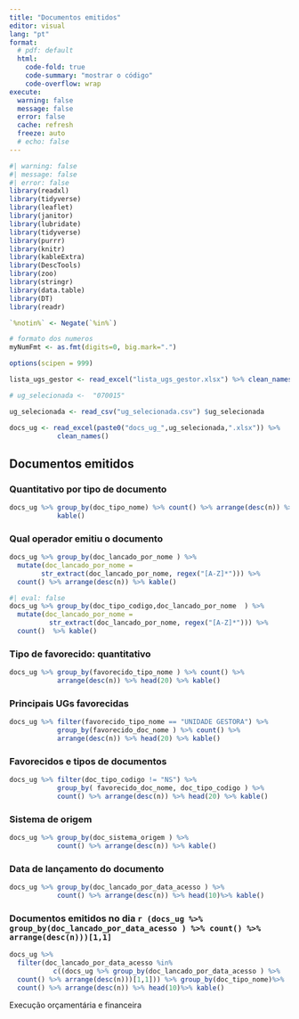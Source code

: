 ```yaml
---
title: "Documentos emitidos"
editor: visual
lang: "pt"
format:
  # pdf: default
  html:
    code-fold: true
    code-summary: "mostrar o código"
    code-overflow: wrap
execute:
  warning: false
  message: false
  error: false
  cache: refresh
  freeze: auto
  # echo: false
---
```


```r
#| warning: false
#| message: false
#| error: false
library(readxl)
library(tidyverse)
library(leaflet)
library(janitor)
library(lubridate)
library(tidyverse)
library(purrr)
library(knitr)
library(kableExtra)
library(DescTools)
library(zoo)
library(stringr)
library(data.table)
library(DT)
library(readr)
```

```r
`%notin%` <- Negate(`%in%`)

# formato dos numeros
myNumFmt <- as.fmt(digits=0, big.mark=".")

options(scipen = 999)
```

```r
lista_ugs_gestor <- read_excel("lista_ugs_gestor.xlsx") %>% clean_names()
```

```r
# ug_selecionada <-  "070015"

ug_selecionada <- read_csv("ug_selecionada.csv") $ug_selecionada
```

```r
docs_ug <- read_excel(paste0("docs_ug_",ug_selecionada,".xlsx")) %>%
            clean_names()
```

## Documentos emitidos

### Quantitativo por tipo de documento

```r
docs_ug %>% group_by(doc_tipo_nome) %>% count() %>% arrange(desc(n)) %>%
            kable()
```

### Qual operador emitiu o documento

```r
docs_ug %>% group_by(doc_lancado_por_nome ) %>% 
  mutate(doc_lancado_por_nome = 
        str_extract(doc_lancado_por_nome, regex("[A-Z]*"))) %>%
  count() %>% arrange(desc(n)) %>% kable()
```

```r
#| eval: false
docs_ug %>% group_by(doc_tipo_codigo,doc_lancado_por_nome  ) %>%
  mutate(doc_lancado_por_nome =
          str_extract(doc_lancado_por_nome, regex("[A-Z]*"))) %>%
  count()  %>% kable()
```

### Tipo de favorecido: quantitativo

```r
docs_ug %>% group_by(favorecido_tipo_nome ) %>% count() %>%
            arrange(desc(n)) %>% head(20) %>% kable()
```

### Principais UGs favorecidas

```r
docs_ug %>% filter(favorecido_tipo_nome == "UNIDADE GESTORA") %>%
            group_by(favorecido_doc_nome ) %>% count() %>%
            arrange(desc(n)) %>% head(20) %>% kable()
```

### Favorecidos e tipos de documentos

```r
docs_ug %>% filter(doc_tipo_codigo != "NS") %>%
            group_by( favorecido_doc_nome, doc_tipo_codigo ) %>%
            count() %>% arrange(desc(n)) %>% head(20) %>% kable()
```

### Sistema de origem

```r
docs_ug %>% group_by(doc_sistema_origem ) %>%
            count() %>% arrange(desc(n)) %>% kable()
```

### Data de lançamento do documento

```r
docs_ug %>% group_by(doc_lancado_por_data_acesso ) %>%
            count() %>% arrange(desc(n)) %>% head(10)%>% kable()
```

### Documentos emitidos no dia `r (docs_ug %>% group_by(doc_lancado_por_data_acesso ) %>% count() %>% arrange(desc(n)))[1,1]`

```r
docs_ug %>%
  filter(doc_lancado_por_data_acesso %in% 
           c((docs_ug %>% group_by(doc_lancado_por_data_acesso ) %>%
  count() %>% arrange(desc(n)))[1,1])) %>% group_by(doc_tipo_nome)%>%
  count() %>% arrange(desc(n)) %>% head(10)%>% kable()
```

Execução orçamentária e financeira
